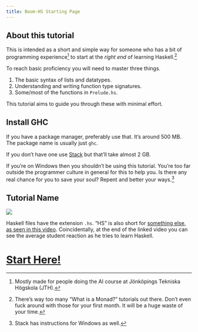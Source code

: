 ```yaml
---
title: Boom-HS Starting Page
---
```


## About this tutorial

This is intended as a short and simple way for someone who has a bit of programming experience^[Mostly made for people doing the AI course at Jönköpings Tekniska Högskola (JTH).] to start at the *right end* of learning Haskell.^[There's way too many "What is a Monad?" tutorials out there. Don't even fuck around with those for your first month. It will be a huge waste of your time.]

To reach basic proficiency you will need to master three things.

  1. The basic syntax of lists and datatypes.
  2. Understanding and writing function type signatures.
  3. Some/most of the functions in `Prelude.hs`.

This tutorial aims to guide you through these with minimal effort.












## Install GHC

If you have a package manager, preferably use that. It's around 500 MB. The package name is usually just `ghc`.

If you don't have one use [Stack](https://docs.haskellstack.org/en/stable/) but that'll take almost 2 GB.

If you're on Windows then you shouldn't be using this tutorial. You're too far outside the programmer culture in general for this to help you. Is there any real chance for you to save your soul? Repent and better your ways.^[Stack has instructions for Windows as well.]













## Tutorial Name

![](img/older-meme-but-checks-out.jpg)

Haskell files have the extension `.hs`.
"HS" is also short for [something else, as seen in this video](https://www.youtube.com/watch?v=olm7xC-gBMY).
Coincidentally, at the end of the linked video you can see the average student reaction as he tries to learn Haskell.













# [Start Here!](01_elem.qmd)

